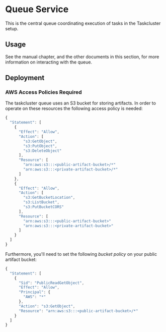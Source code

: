 # Queue Service

This is the central queue coordinating execution of tasks in the Taskcluster setup.

## Usage

See the manual chapter, and the other documents in this section, for more information on interacting with the queue.

## Deployment

### AWS Access Policies Required

The taskcluster queue uses an S3 bucket for storing artifacts.
In order to operate on these resources the following access policy is needed:

```js
{
  "Statement": [
    {
      "Effect": "Allow",
      "Action": [
        "s3:GetObject",
        "s3:PutObject",
        "s3:DeleteObject"
      ],
      "Resource": [
        "arn:aws:s3:::<public-artifact-bucket>/*"
        "arn:aws:s3:::<private-artifact-bucket>/*"
      ]
    },
    {
      "Effect": "Allow",
      "Action": [
        "s3:GetBucketLocation",
        "s3:ListBucket",
        "s3:PutBucketCORS"
      ],
      "Resource": [
        "arn:aws:s3:::<public-artifact-bucket>"
        "arn:aws:s3:::<private-artifact-bucket>"
      ]
    }
  ]
}
```

Furthermore, you'll need to set the following _bucket policy_ on your public
artifact bucket:
```js
{
  "Statement": [
    {
      "Sid": "PublicReadGetObject",
      "Effect": "Allow",
      "Principal": {
        "AWS": "*"
      },
      "Action": "s3:GetObject",
      "Resource": "arn:aws:s3:::<public-artifact-bucket>/*"
    }
  ]
}
```
